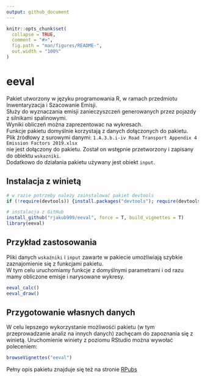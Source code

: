 ```yaml
---
output: github_document
---
```


<!-- README.md is generated from README.Rmd. Please edit that file -->

```r
knitr::opts_chunk$set(
  collapse = TRUE,
  comment = "#>",
  fig.path = "man/figures/README-",
  out.width = "100%"
)
```

# eeval

Pakiet utworzony w języku programowania R, w ramach przedmiotu Inwentaryzacja i Szacowanie Emisji.  
Służy do wyznaczania emisji zanieczyszczeń generowanych przez pojazdy z silnikami spalinowymi.  
Wyniki obliczeń można zaprezentowac na wykresach.  
Funkcje pakietu domyślnie korzystają z danych dołączonych do pakietu.  
Plik źródłowy z surowymi danymi:  `1.A.3.b.i-iv Road Transport Appendix 4 Emission Factors 2019.xlsx`  
nie jest dołączony do pakietu. Został on wstępnie przetworzony i zapisany do obiektu `wskazniki`.  
Dodatkowo do działania pakietu używany jest obiekt `input`.  


## Instalacja z winietą

```r
# w razie potrzeby należy zainstalować pakiet devtools
if (!require(devtools)) {install.packages("devtools"); require(devtools)}

# instalacja z GitHub
install_github("rjakub999/eeval", force = T, build_vignettes = T)
library(eeval)
```

## Przykład zastosowania

Pliki danych `wskaźniki` i `input` zawarte w pakiecie umożliwiają szybkie zaznajomienie się z funkcjami pakietu.  
W tym celu uruchomiamy funkcje z domyślnymi parametrami i od razu mamy obliczone emisje i narysowane wykresy.

```r
eeval_calc()
eeval_draw()
```


## Przygotowanie własnych danych

W celu lepszego wykorzystanie możliwośći pakietu (w tym przeprowadzanie analiz na innych danych) zachęcam do zapoznania się z winietą. Uruchomienie winiety z poziomu RStudio można wywołać poleceniem:  

```r
browseVignettes("eeval")
```

Pełny opis pakietu znajduje się też na stronie [RPubs](https://rpubs.com/rjakub/eeval_winieta)
